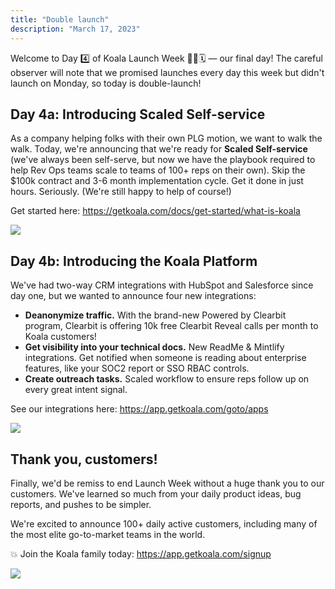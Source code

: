 ```yaml
---
title: "Double launch"
description: "March 17, 2023"
---
```


Welcome to Day 4️⃣ of Koala Launch Week 🐨🚀🗓️ — our final day! The careful observer will note that we promised launches every day this week but didn't launch on Monday, so today is double-launch!

## Day 4a: Introducing Scaled Self-service

As a company helping folks with their own PLG motion, we want to walk the walk. Today, we're announcing that we're ready for **Scaled Self-service** (we've always been self-serve, but now we have the playbook required to help Rev Ops teams scale to teams of 100+ reps on their own). Skip the $100k contract and 3-6 month implementation cycle. Get it done in just hours. Seriously. (We're still happy to help of course!)

Get started here: https://getkoala.com/docs/get-started/what-is-koala

<img src="/images/service.jpg" />

## Day 4b: Introducing the Koala Platform

We've had two-way CRM integrations with HubSpot and Salesforce since day one, but we wanted to announce four new integrations:

- **Deanonymize traffic.** With the brand-new Powered by Clearbit program, Clearbit is offering 10k free Clearbit Reveal calls per month to Koala customers!
- **Get visibility into your technical docs.** New ReadMe & Mintlify integrations. Get notified when someone is reading about enterprise features, like your SOC2 report or SSO RBAC controls.
- **Create outreach tasks.** Scaled workflow to ensure reps follow up on every great intent signal.

See our integrations here: https://app.getkoala.com/goto/apps

<img src="/images/integrations.jpg" />

## Thank you, customers!

Finally, we'd be remiss to end Launch Week without a huge thank you to our customers. We've learned so much from your daily product ideas, bug reports, and pushes to be simpler.

We're excited to announce 100+ daily active customers, including many of the most elite go-to-market teams in the world.

💥 Join the Koala family today: https://app.getkoala.com/signup

<img src="/images/customers.jpg" />
